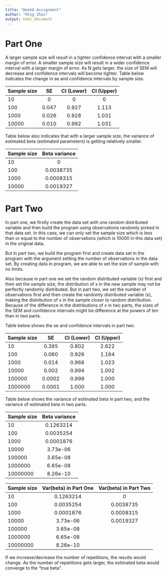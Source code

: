 ```yaml
---
title: "Week8 Assignment"
author: "Ming Zhou"
output: html_document
---
```


# Part One

A larger sample size will result in a tighter confidence interval with a smaller margin of error. A smaller sample size will result in a wider confidence interval with a larger margin of error. As N gets larger, the size of SEM will decrease and confidence intervals will become tighter. Table below indicates the change in se and confidence intervals by sample size.

| Sample size |  SE   | CI (Lower) | CI (Upper) |
|:------------|:-----:|:----------:|:----------:|
| 10          |   0   |     0      |     0      |
| 100         | 0.047 |   0.927    |   1.113    |
| 1000        | 0.026 |   0.928    |   1.031    |
| 10000       | 0.010 |   0.992    |   1.031    |

Table below also indicates that with a larger sample size, the variance of estimated beta (estimated parameters) is getting relatively smaller.

| Sample size | Beta variance |
|:------------|:-------------:|
| 10          |       0       |
| 100         |   0.0038735   |
| 1000        |   0.0008315   |
| 10000       |   0.0019327   |

# Part Two

In part one, we firstly create the data set with one random distributed variable and then build the program using observations randomly picked in that data set. In this case, we can only set the sample size which is less than or equal to the number of observations (which is 10000 in this data set) in the original data.

But in part two, we build the program first and create data set in the program with the argument setting the number of observations in the data set. By creating data in program, we are able to set the size of sample with no limits.

Also because in part one we set the random distributed variable (x) first and then set the sample size, the distribution of x in the new sample may not be perfectly randomly distributed. But in part two, we set the number of observations first and then create the randomly distributed variable (x), making the distribution of x in the sample closer to random distribution. Because of the difference in the distributions of x in two parts, the sizes of the SEM and confidence intervals might be difference at the powers of ten than in two parts.

Table below shows the se and confidence intervals in part two.

| Sample size |   SE   | CI (Lower) | CI (Upper) |
|:------------|:------:|:----------:|:----------:|
| 10          | 0.395  |   0.802    |   2.622    |
| 100         | 0.060  |   0.926    |   1.164    |
| 1000        | 0.014  |   0.968    |   1.023    |
| 10000       | 0.002  |   0.994    |   1.002    |
| 100000      | 0.0002 |   0.999    |   1.000    |
| 1000000     | 0.0001 |   1.000    |   1.000    |

Table below shows the variance of estimated beta in part two, and the variance of estimated beta in two parts.

| Sample size | Beta variance |
|:------------|:-------------:|
| 10          |   0.1263214   |
| 100         |   0.0035254   |
| 1000        |   0.0001876   |
| 10000       |   3.73e-06    |
| 100000      |   3.65e-08    |
| 1000000     |   6.65e-08    |
| 10000000    |   8.26e-10    |

| Sample size | Var(beta) in Part One | Var(beta) in Part Two |
|:------------|:---------------------:|:---------------------:|
| 10          |       0.1263214       |           0           |
| 100         |       0.0035254       |       0.0038735       |
| 1000        |       0.0001876       |       0.0008315       |
| 10000       |       3.73e-06        |       0.0019327       |
| 100000      |       3.65e-08        |                       |
| 1000000     |       6.65e-08        |                       |
| 10000000    |       8.26e-10        |                       |

If we increase/decrease the number of repetitions, the results would change. As the number of repetitions gets larger, the estimated beta would converge to the "true beta".
